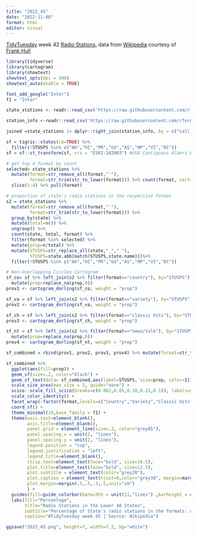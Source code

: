 ```yaml
---
title: "2022_45"
date: "2022-11-08"
format: html
editor: visual
---
```


[TidyTuesday](https://github.com/rfordatascience/tidytuesday) week 42 [Radio Stations](https://github.com/rfordatascience/tidytuesday/blob/master/data/2022/2022-11-08), data from [Wikipedia](https://en.wikipedia.org/wiki/Lists_of_radio_stations_in_the_United_States) courtesy of [Frank Hull](https://github.com/frankiethull/fm_stations/tree/main)

```r
library(tidyverse)
library(cartogram)
library(showtext)
showtext_opts(dpi = 300)
showtext_auto(enable = TRUE)
```

```r
font_add_google("Inter")
f1 = "Inter"
```

```r
state_stations <- readr::read_csv('https://raw.githubusercontent.com/rfordatascience/tidytuesday/master/data/2022/2022-11-08/state_stations.csv')

station_info <-readr::read_csv('https://raw.githubusercontent.com/rfordatascience/tidytuesday/master/data/2022/2022-11-08/station_info.csv')

joined =state_stations |> dplyr::right_join(station_info, by = c("call_sign"))

sf = tigris::states(cb=TRUE) %>%
  filter(!STUSPS %in% c("AK","HI","PR","GU","AS","MP","VI","DC"))
sf = sf::st_transform(sf, crs = "ESRI:102003") #USA Contiguous Albers Equal Area Conic ESRI
```

```r
# get top 4 format by count
selected= state_stations %>% 
  mutate(format=str_remove_all(format,"'"),
         format=str_trim(str_to_lower(format))) %>% count(format, sort=TRUE) %>%
  slice(1:4) %>% pull(format)

# proportion of state's radio stations in the respective format
s2 = state_stations %>% 
  mutate(format=str_remove_all(format,"'"),
         format=str_trim(str_to_lower(format))) %>%
  group_by(state) %>%
  mutate(total=n()) %>%
  ungroup() %>%
  count(state, total, format) %>%
  filter(format %in% selected) %>%
  mutate(prop=n/total) %>%
  mutate(STUSPS=str_replace_all(state,"_"," "),
         STUSPS=state.abb[match(STUSPS,state.name)])%>%
  filter(!STUSPS %in% c("AK","HI","PR","GU","AS","MP","VI","DC"))
```

```r
# Non-Overlapping Circles Cartogram
sf_co= sf %>% left_join(s2 %>% filter(format=="country"), by="STUSPS") %>%
  mutate(prop=replace_na(prop,0))
prov1 <- cartogram_dorling(sf_co, weight = "prop") 

sf_va = sf %>% left_join(s2 %>% filter(format=="variety"), by="STUSPS")
prov2 <- cartogram_dorling(sf_va, weight = "prop")

sf_ch = sf %>% left_join(s2 %>% filter(format=="classic hits"), by="STUSPS")
prov3 <- cartogram_dorling(sf_ch, weight = "prop") 

sf_nt = sf %>% left_join(s2 %>% filter(format=="news/talk"), by="STUSPS") %>%
  mutate(prop=replace_na(prop,0))
prov4 <- cartogram_dorling(sf_nt, weight = "prop") 

sf_combined = rbind(prov1, prov2, prov3, prov4) %>% mutate(format=str_to_title(format))
```

```r
sf_combined %>%
  ggplot(aes(fill=prop)) +
  geom_sf(size=.2, color="black") +
  geom_sf_text(data= sf_combined,aes(label=STUSPS, size=prop, color=I(ifelse(prop<0.05,"black","white"))), family=f1) +
  scale_size_area(max_size = 5, guide="none") +
  scico::scale_fill_scico(breaks=c(0.002,0.05,0.10,0.15,0.18), labels=scales::percent) +
  scale_color_identity() +
  facet_wrap(~factor(format,levels=c("Country","Variety","Classic Hits","News/Talk"))) +
  coord_sf() +
  theme_minimal(10,base_family = f1) +
  theme(axis.text=element_blank(),
        axis.title=element_blank(),
        panel.grid = element_line(size=.3, color="grey85"),
        panel.spacing.x = unit(2, "lines"),
        panel.spacing.y = unit(2, "lines"),
        legend.position = "top",
        legend.justification = "left",
        legend.title=element_blank(),
        strip.text=element_text(face="bold", size=10.5),
        plot.title=element_text(face="bold", size=12.5),
        plot.subtitle = element_text(color="grey20"),
        plot.caption = element_text(hjust=0,color="grey30", margin=margin(t=10)),
        plot.margin=margin(.5,.5,.3,.5,unit="cm")
        ) +
  guides(fill=guide_colorbar(barwidth = unit(11,"lines") ,barheight = unit(.5,"lines"))) +
  labs(fill="Percentage",
       title="Radio Stations in the Lower 48 States",
       subtitle="Percentage of State's radio stations in the formats: country, variety, classic hits and news/talk.",
       caption="#TidyTuesday week 45 | Source: Wikipedia")

ggsave("2022_45.png", height=7, width=7.2, bg="white")
```






